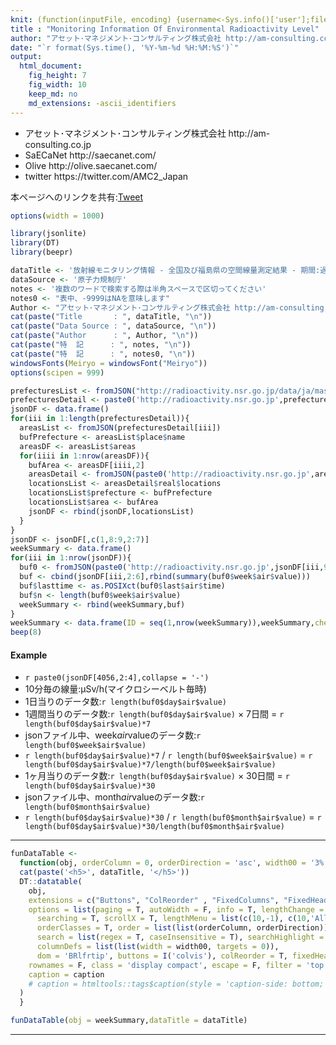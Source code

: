 ```yaml
---
knit: (function(inputFile, encoding) {username<-Sys.info()['user'];fileName<-'defaultPath.csv';pathToFile <-paste0('C:/Users/', username,'/Desktop/pathToCSV/');setwd(pathToFile);buf0<-read.csv(fileName,header = F,skip = 0,stringsAsFactor = F,check.names = F,fileEncoding = 'utf-8');timeStamp<-format(Sys.time(),'%Y%m%d%H%M%S');rmarkdown::render(inputFile, encoding = encoding, output_file = paste0('C:/Users/',username,buf0[2,1],'charts/','am-consulting.co.jp-EnvironmentalRadioactivityLevel.html')) })
title : "Monitoring Information Of Environmental Radioactivity Level"
author: "アセット･マネジメント･コンサルティング株式会社 http://am-consulting.co.jp"
date: "`r format(Sys.time(), '%Y-%m-%d %H:%M:%S')`"
output: 
  html_document:
    fig_height: 7
    fig_width: 10
    keep_md: no
    md_extensions: -ascii_identifiers 
---
```

<link href="http://knowledgevault.saecanet.com/components/rmarkdown-html.css" rel="stylesheet"> 
<style>
.main-container {
	max-width: 1100px;
	margin-left: auto;
	margin-right: auto;
}

table{
 white-space: nowrap;
}
</style>

- アセット･マネジメント･コンサルティング株式会社 http://am-consulting.co.jp
- SaECaNet http://saecanet.com/
- Olive http://olive.saecanet.com/
- twitter https://twitter.com/AMC2_Japan

本ページへのリンクを共有:<a href="https://twitter.com/share" class="twitter-share-button" data-via="AMC2_Japan" data-size="large">Tweet</a> <script>!function(d,s,id){var js,fjs=d.getElementsByTagName(s)[0],p=/^http:/.test(d.location)?'http':'https';if(!d.getElementById(id)){js=d.createElement(s);js.id=id;js.src=p+'://platform.twitter.com/widgets.js';fjs.parentNode.insertBefore(js,fjs);}}(document, 'script', 'twitter-wjs');</script>

```r
options(width = 1000)
```

```r
library(jsonlite)
library(DT)
library(beepr)
```

```r
dataTitle <- '放射線モニタリング情報 - 全国及び福島県の空間線量測定結果 - 期間:過去1週間 - 単位:μSv/h(マイクロシーベルト毎時)'
dataSource <- '原子力規制庁'
notes <- '複数のワードで検索する際は半角スペースで区切ってください'
notes0 <- "表中、-9999はNAを意味します"
Author <- "アセット･マネジメント･コンサルティング株式会社 http://am-consulting.co.jp"
cat(paste("Title       : ", dataTitle, "\n"))
cat(paste("Data Source : ", dataSource, "\n"))
cat(paste("Author      : ", Author, "\n"))
cat(paste("特  記      : ", notes, "\n"))
cat(paste("特  記      : ", notes0, "\n"))
windowsFonts(Meiryo = windowsFont("Meiryo"))
options(scipen = 999)
```

```r
prefecturesList <- fromJSON("http://radioactivity.nsr.go.jp/data/ja/master/prefectures.json")
prefecturesDetail <- paste0('http://radioactivity.nsr.go.jp',prefecturesList$prefectures$detail)
jsonDF <- data.frame()
for(iii in 1:length(prefecturesDetail)){
  areasList <- fromJSON(prefecturesDetail[iii])
  bufPrefecture <- areasList$place$name
  areasDF <- areasList$areas
  for(iiii in 1:nrow(areasDF)){
    bufArea <- areasDF[iiii,2]
    areasDetail <- fromJSON(paste0('http://radioactivity.nsr.go.jp',areasDF[iiii,6]))
    locationsList <- areasDetail$real$locations
    locationsList$prefecture <- bufPrefecture
    locationsList$area <- bufArea
    jsonDF <- rbind(jsonDF,locationsList)
  }
}
jsonDF <- jsonDF[,c(1,8:9,2:7)]  
weekSummary <- data.frame()
for(iii in 1:nrow(jsonDF)){
  buf0 <- fromJSON(paste0('http://radioactivity.nsr.go.jp',jsonDF[iii,9]))
  buf <- cbind(jsonDF[iii,2:6],rbind(summary(buf0$week$air$value)))
  buf$lasttime <- as.POSIXct(buf0$last$air$time)
  buf$n <- length(buf0$week$air$value)
  weekSummary <- rbind(weekSummary,buf)
}
weekSummary <- data.frame(ID = seq(1,nrow(weekSummary)),weekSummary,check.names = F,stringsAsFactors = F)
beep(8)
```

#### Example

- `r paste0(jsonDF[4056,2:4],collapse = '-')`
- 10分毎の線量:μSv/h(マイクロシーベルト毎時)
- 1日当りのデータ数:`r length(buf0$day$air$value)`
- 1週間当りのデータ数:`r length(buf0$day$air$value)` × 7日間 = `r length(buf0$day$air$value)*7`
- jsonファイル中、week$air$valueのデータ数:`r length(buf0$week$air$value)`
- `r length(buf0$day$air$value)*7` / `r length(buf0$week$air$value)` = `r length(buf0$day$air$value)*7/length(buf0$week$air$value)`
- 1ヶ月当りのデータ数:`r length(buf0$day$air$value)` × 30日間 = `r length(buf0$day$air$value)*30`
- jsonファイル中、month$air$valueのデータ数:`r length(buf0$month$air$value)`
- `r length(buf0$day$air$value)*30` / `r length(buf0$month$air$value)` = `r length(buf0$day$air$value)*30/length(buf0$month$air$value)`

***

```r
funDataTable <- 
  function(obj, orderColumn = 0, orderDirection = 'asc', width00 = '3%', caption = '', dataTitle = '') {
  cat(paste('<h5>', dataTitle, '</h5>'))  
  DT::datatable(
    obj,
    extensions = c("Buttons", "ColReorder" , "FixedColumns", "FixedHeader"),
    options = list(paging = T, autoWidth = F, info = T, lengthChange = T, ordering = T,
      searching = T, scrollX = T, lengthMenu = list(c(10,-1), c(10,'All')),
      orderClasses = T, order = list(list(orderColumn, orderDirection)), 
      search = list(regex = T, caseInsensitive = T), searchHighlight = T,
      columnDefs = list(list(width = width00, targets = 0)),
      dom = 'BRlfrtip', buttons = I('colvis'), colReorder = T, fixedHeader = T, fixedColumns = list(leftColumns = 4)),
    rownames = F, class = 'display compact', escape = F, filter = 'top', 
    caption = caption
    # caption = htmltools::tags$caption(style = 'caption-side: bottom; text-align: center;','Table ', htmltools::em(caption))
  )  
  }
```

```r
funDataTable(obj = weekSummary,dataTitle = dataTitle)
```

***

<script>
  (function(i,s,o,g,r,a,m){i['GoogleAnalyticsObject']=r;i[r]=i[r]||function(){
  (i[r].q=i[r].q||[]).push(arguments)},i[r].l=1*new Date();a=s.createElement(o),
  m=s.getElementsByTagName(o)[0];a.async=1;a.src=g;m.parentNode.insertBefore(a,m)
  })(window,document,'script','https://www.google-analytics.com/analytics.js','ga');

  ga('create', 'UA-3077339-5', 'auto');
  ga('send', 'pageview');

</script>